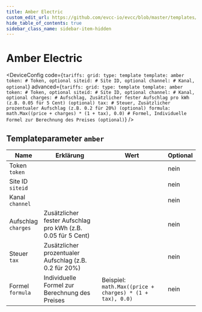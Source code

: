 ```yaml
---
title: Amber Electric
custom_edit_url: https://github.com/evcc-io/evcc/blob/master/templates/definition/tariff/amber.yaml
hide_table_of_contents: true
sidebar_class_name: sidebar-item-hidden
---
```



# Amber Electric

<div className="device-detail-container">
  <div className="device-detail-content">
    <DeviceFeatures features="Australien" />

<DeviceConfig code={`tariffs:
    grid:
      type: template
      template: amber
      token: # Token, optional
      siteid: # Site ID, optional
      channel: # Kanal, optional`} advanced={`tariffs:
    grid:
      type: template
      template: amber
      token: # Token, optional
      siteid: # Site ID, optional
      channel: # Kanal, optional
      charges: # Aufschlag, Zusätzlicher fester Aufschlag pro kWh (z.B. 0.05 für 5 Cent) (optional)
      tax: # Steuer, Zusätzlicher prozentualer Aufschlag (z.B. 0.2 für 20%) (optional)
      formula: math.Max((price + charges) * (1 + tax), 0.0) # Formel, Individuelle Formel zur Berechnung des Preises (optional)`} />
  </div>
  <div className="device-detail-icon">
    <evcc-icon
      type="tariff"
      name="amber-electric"
      size="400px"
      alt="Amber Electric"
      className="device-detail-icon-img"
    ></evcc-icon>
  </div>
</div>

## Templateparameter `amber`

| Name | Erklärung | Wert | Optional |
|-----------|-----------|------|----------|
| Token<br/>`token` |  |  | nein |
| Site ID<br/>`siteid` |  |  | nein |
| Kanal<br/>`channel` |  |  | nein |
| Aufschlag<br/>`charges` | Zusätzlicher fester Aufschlag pro kWh (z.B. 0.05 für 5 Cent) |  | nein |
| Steuer<br/>`tax` | Zusätzlicher prozentualer Aufschlag (z.B. 0.2 für 20%) |  | nein |
| Formel<br/>`formula` | Individuelle Formel zur Berechnung des Preises | Beispiel: `math.Max((price + charges) * (1 + tax), 0.0)` | nein |

